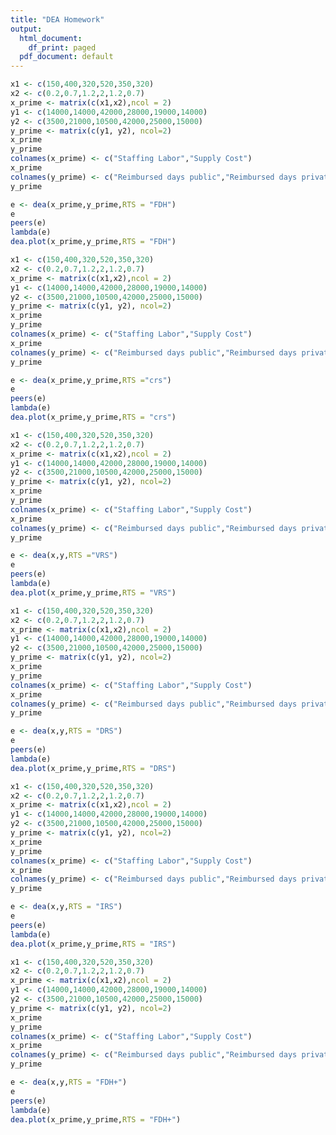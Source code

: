 ---
title: "DEA Homework"
output:
  html_document:
    df_print: paged
  pdf_document: default
---

```{r}
x1 <- c(150,400,320,520,350,320)
x2 <- c(0.2,0.7,1.2,2,1.2,0.7)
x_prime <- matrix(c(x1,x2),ncol = 2)
y1 <- c(14000,14000,42000,28000,19000,14000)
y2 <- c(3500,21000,10500,42000,25000,15000)
y_prime <- matrix(c(y1, y2), ncol=2)
x_prime
y_prime
colnames(x_prime) <- c("Staffing Labor","Supply Cost")
x_prime
colnames(y_prime) <- c("Reimbursed days public","Reimbursed days private")
y_prime

e <- dea(x_prime,y_prime,RTS = "FDH")
e
peers(e)
lambda(e)
dea.plot(x_prime,y_prime,RTS = "FDH")
```

```{r}
x1 <- c(150,400,320,520,350,320)
x2 <- c(0.2,0.7,1.2,2,1.2,0.7)
x_prime <- matrix(c(x1,x2),ncol = 2)
y1 <- c(14000,14000,42000,28000,19000,14000)
y2 <- c(3500,21000,10500,42000,25000,15000)
y_prime <- matrix(c(y1, y2), ncol=2)
x_prime
y_prime
colnames(x_prime) <- c("Staffing Labor","Supply Cost")
x_prime
colnames(y_prime) <- c("Reimbursed days public","Reimbursed days private")
y_prime

e <- dea(x_prime,y_prime,RTS ="crs")
e
peers(e)
lambda(e)
dea.plot(x_prime,y_prime,RTS = "crs")
```





```{r}
x1 <- c(150,400,320,520,350,320)
x2 <- c(0.2,0.7,1.2,2,1.2,0.7)
x_prime <- matrix(c(x1,x2),ncol = 2)
y1 <- c(14000,14000,42000,28000,19000,14000)
y2 <- c(3500,21000,10500,42000,25000,15000)
y_prime <- matrix(c(y1, y2), ncol=2)
x_prime
y_prime
colnames(x_prime) <- c("Staffing Labor","Supply Cost")
x_prime
colnames(y_prime) <- c("Reimbursed days public","Reimbursed days private")
y_prime

e <- dea(x,y,RTS ="VRS")
e
peers(e)
lambda(e)
dea.plot(x_prime,y_prime,RTS = "VRS")
```

```{r}
x1 <- c(150,400,320,520,350,320)
x2 <- c(0.2,0.7,1.2,2,1.2,0.7)
x_prime <- matrix(c(x1,x2),ncol = 2)
y1 <- c(14000,14000,42000,28000,19000,14000)
y2 <- c(3500,21000,10500,42000,25000,15000)
y_prime <- matrix(c(y1, y2), ncol=2)
x_prime
y_prime
colnames(x_prime) <- c("Staffing Labor","Supply Cost")
x_prime
colnames(y_prime) <- c("Reimbursed days public","Reimbursed days private")
y_prime

e <- dea(x,y,RTS = "DRS")
e
peers(e)
lambda(e)
dea.plot(x_prime,y_prime,RTS = "DRS")
```

```{r}
x1 <- c(150,400,320,520,350,320)
x2 <- c(0.2,0.7,1.2,2,1.2,0.7)
x_prime <- matrix(c(x1,x2),ncol = 2)
y1 <- c(14000,14000,42000,28000,19000,14000)
y2 <- c(3500,21000,10500,42000,25000,15000)
y_prime <- matrix(c(y1, y2), ncol=2)
x_prime
y_prime
colnames(x_prime) <- c("Staffing Labor","Supply Cost")
x_prime
colnames(y_prime) <- c("Reimbursed days public","Reimbursed days private")
y_prime

e <- dea(x,y,RTS = "IRS")
e
peers(e)
lambda(e)
dea.plot(x_prime,y_prime,RTS = "IRS")
```





```{r}
x1 <- c(150,400,320,520,350,320)
x2 <- c(0.2,0.7,1.2,2,1.2,0.7)
x_prime <- matrix(c(x1,x2),ncol = 2)
y1 <- c(14000,14000,42000,28000,19000,14000)
y2 <- c(3500,21000,10500,42000,25000,15000)
y_prime <- matrix(c(y1, y2), ncol=2)
x_prime
y_prime
colnames(x_prime) <- c("Staffing Labor","Supply Cost")
x_prime
colnames(y_prime) <- c("Reimbursed days public","Reimbursed days private")
y_prime

e <- dea(x,y,RTS = "FDH+")
e
peers(e)
lambda(e)
dea.plot(x_prime,y_prime,RTS = "FDH+")
```







